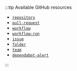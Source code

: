 :::tip Available GitHub resources

- [`repository`](https://docs.github.com/en/rest/repos/repos#get-a-repository)
- [`pull-request`](https://docs.github.com/en/rest/pulls/pulls#get-a-pull-request)
- [`workflow`](https://docs.github.com/en/rest/actions/workflows#get-a-workflow)
- [`workflow-run`](https://docs.github.com/en/rest/actions/workflow-runs#get-a-workflow-run)
- [`issue`](https://docs.github.com/en/rest/issues/issues#get-an-issue)
- [`folder`](https://docs.github.com/en/rest/git/trees#get-a-tree)
- [`team`](https://docs.github.com/en/rest/teams/teams#get-a-team-by-name)
- [`dependabot-alert`](https://docs.github.com/en/rest/dependabot/alerts#list-dependabot-alerts-for-a-repository)

:::
